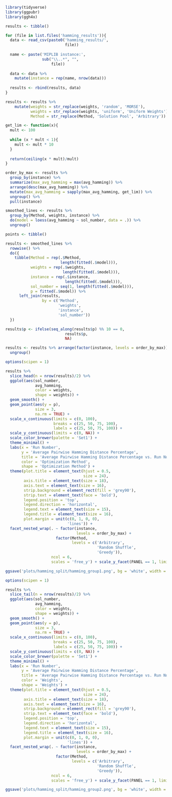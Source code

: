 ```{r}
library(tidyverse)
library(ggpubr)
library(ggh4x)
```

```{r}
results <- tibble()

for (file in list.files('hamming_results')){
  data <- read_csv(paste0('hamming_results/',
                          file))
  
  name <- paste('MIPLIB instance:',
                sub("\\..*", "",
                    file))
  
  data <- data %>% 
    mutate(instance = rep(name, nrow(data)))
  
  results <- rbind(results, data)
}

results <- results %>% 
    mutate(weights = str_replace(weights, 'random', 'MORSE'),
           weights = str_replace(weights, 'uniform', 'Uniform Weights'),
           Method = str_replace(Method, 'Solution Pool', 'Arbitrary'))
```

```{r}
get_lim <- function(x){
  mult <- 100
  
  while (x * mult < 1){
    mult <- mult * 10
  }
  
  return(ceiling(x * mult)/mult)
}

order_by_max <- results %>%
  group_by(instance) %>%
  summarize(max_avg_hamming = max(avg_hamming)) %>%
  arrange(desc(max_avg_hamming)) %>% 
  mutate(max_avg_hamming = sapply(max_avg_hamming, get_lim)) %>% 
  ungroup() %>% 
  pull(instance)
```

```{r}
smoothed_lines <- results %>%
  group_by(Method, weights, instance) %>%
  do(model = loess(avg_hamming ~ sol_number, data = .)) %>% 
  ungroup()

points <- tibble()

results <- smoothed_lines %>% 
  rowwise() %>% 
  do({
    tibble(Method = rep(.$Method,
                        length(fitted(.$model))),
           weights = rep(.$weights,
                         length(fitted(.$model))),
           instance = rep(.$instance,
                          length(fitted(.$model))),
           sol_number = seq(1, length(fitted(.$model))),
           p = fitted(.$model)) %>% 
      left_join(results,
                by = c('Method',
                       'weights',
                       'instance',
                       'sol_number'))
  })

results$p <- ifelse(seq_along(results$p) %% 10 == 0,
                          results$p,
                          NA)
```

```{r}
results <- results %>% arrange(factor(instance, levels = order_by_max)) %>% 
  ungroup()
```

```{r}
options(scipen = 1)

results %>% 
  slice_head(n = nrow(results)/2) %>% 
  ggplot(aes(sol_number,
             avg_hamming,
             color = weights,
             shape = weights)) +
  geom_smooth() +
  geom_point(aes(y = p),
             size = 3,
             na.rm = TRUE) +
  scale_x_continuous(limits = c(0, 100),
                     breaks = c(25, 50, 75, 100),
                     labels = c(25, 50, 75, 100)) +
  scale_y_continuous(limits = c(0, NA)) +
  scale_color_brewer(palette = 'Set1') +
  theme_minimal() +
  labs(x = 'Run Number',
       y = 'Average Pairwise Hamming Distance Percentage',
       title = 'Average Pairwise Hamming Distance Percentage vs. Run Number',
       color = 'Optimization Method',
       shape = 'Optimization Method') +
  theme(plot.title = element_text(hjust = 0.5,
                                  size = 24),
        axis.title = element_text(size = 18),
        axis.text = element_text(size = 16),
        strip.background = element_rect(fill = 'grey90'),
        strip.text = element_text(face = 'bold'),
        legend.position = 'top',
        legend.direction = 'horizontal',
        legend.text = element_text(size = 15),
        legend.title = element_text(size = 16),
        plot.margin = unit(c(0, 1, 0, 0),
                           'lines')) +
  facet_nested_wrap(. ~ factor(instance,
                               levels = order_by_max) +
                      factor(Method,
                             levels = c('Arbitrary',
                                        'Random Shuffle',
                                        'Greedy')),
                    ncol = 6,
                    scales = 'free_y') + scale_y_facet(PANEL == 1, limits = c(0,0.89)) + scale_y_facet(PANEL %in% c(2,3), limits = c(0, 0.89), labels = NULL) + scale_y_facet(PANEL == 4, limits = c(0,0.82), breaks = c(0, 0.4, 0.8)) + scale_y_facet(PANEL %in% c(5,6), limits = c(0, 0.82), labels = NULL, breaks = c(0, 0.4, 0.8)) + scale_y_facet(PANEL == 7, limits = c(0,0.81), breaks = c(0, 0.4, 0.8)) + scale_y_facet(PANEL %in% c(8,9), limits = c(0, 0.81), labels = NULL, breaks = c(0, 0.4, 0.8)) + scale_y_facet(PANEL == 10, limits = c(0,0.67)) + scale_y_facet(PANEL %in% c(11,12), limits = c(0, 0.67), labels = NULL) + scale_y_facet(PANEL == 13, limits = c(0,0.6)) + scale_y_facet(PANEL %in% c(14,15), limits = c(0, 0.6), labels = NULL) + scale_y_facet(PANEL == 16, limits = c(0,0.3)) + scale_y_facet(PANEL %in% c(17,18), limits = c(0, 0.3), labels = NULL) + scale_y_facet(PANEL == 19, limits = c(0.12,0.2), breaks = c(0.12, 0.16, 0.2)) + scale_y_facet(PANEL %in% c(20,21), limits = c(0.12, 0.2), labels = NULL, breaks = c(0.12, 0.16, 0.2)) + scale_y_facet(PANEL == 22, limits = c(0.12,0.18), breaks = c(0.12, 0.15, 0.18)) + scale_y_facet(PANEL %in% c(23,24), limits = c(0.12, 0.18), labels = NULL, breaks = c(0.12, 0.15, 0.18)) + scale_y_facet(PANEL == 25, limits = c(0,0.15)) + scale_y_facet(PANEL %in% c(26,27), limits = c(0, 0.15), labels = NULL) + scale_y_facet(PANEL == 28, limits = c(0.03,0.07), breaks = c(0.03, 0.05, 0.07)) + scale_y_facet(PANEL %in% c(29,30), limits = c(0.03, 0.07), labels = NULL, breaks = c(0.03, 0.05, 0.07))

ggsave('plots/hamming_split/hamming_group1.png', bg = 'white', width = 12, height = 12, units = 'in')
```

```{r}
options(scipen = 1)

results %>% 
  slice_tail(n = nrow(results)/2) %>% 
  ggplot(aes(sol_number,
             avg_hamming,
             color = weights,
             shape = weights)) +
  geom_smooth() +
  geom_point(aes(y = p),
             size = 3,
             na.rm = TRUE) +
  scale_x_continuous(limits = c(0, 100),
                     breaks = c(25, 50, 75, 100),
                     labels = c(25, 50, 75, 100)) +
  scale_y_continuous(limits = c(0, NA)) +
  scale_color_brewer(palette = 'Set1') +
  theme_minimal() +
  labs(x = 'Run Number',
       y = 'Average Pairwise Hamming Distance Percentage',
       title = 'Average Pairwise Hamming Distance Percentage vs. Run Number',
       color = 'Weights',
       shape = 'Weights') +
  theme(plot.title = element_text(hjust = 0.5,
                                  size = 24),
        axis.title = element_text(size = 18),
        axis.text = element_text(size = 16),
        strip.background = element_rect(fill = 'grey90'),
        strip.text = element_text(face = 'bold'),
        legend.position = 'top',
        legend.direction = 'horizontal',
        legend.text = element_text(size = 15),
        legend.title = element_text(size = 16),
        plot.margin = unit(c(0, 1, 0, 0),
                           'lines')) +
  facet_nested_wrap(. ~ factor(instance,
                               levels = order_by_max) +
                      factor(Method,
                             levels = c('Arbitrary',
                                        'Random Shuffle',
                                        'Greedy')),
                    ncol = 6,
                    scales = 'free_y') + scale_y_facet(PANEL == 1, limits = c(0,0.08), breaks = c(0, 0.04, 0.08)) + scale_y_facet(PANEL %in% c(2,3), limits = c(0, 0.08), labels = NULL) + scale_y_facet(PANEL == 4, limits = c(0,0.07)) + scale_y_facet(PANEL %in% c(5,6), limits = c(0, 0.07), labels = NULL) + scale_y_facet(PANEL == 7, limits = c(0,0.06)) + scale_y_facet(PANEL %in% c(8,9), limits = c(0, 0.06), labels = NULL) + scale_y_facet(PANEL == 10, limits = c(0,0.04), breaks = c(0, 0.02, 0.04)) + scale_y_facet(PANEL %in% c(11,12), limits = c(0, 0.04), labels = NULL) + scale_y_facet(PANEL == 13, limits = c(0,0.01), breaks = c(0, 0.005, 0.01)) + scale_y_facet(PANEL %in% c(14,15), limits = c(0, 0.01), labels = NULL) + scale_y_facet(PANEL == 16, limits = c(0,0.007)) + scale_y_facet(PANEL %in% c(17,18), limits = c(0, 0.007), labels = NULL) + scale_y_facet(PANEL == 19, limits = c(0,0.007)) + scale_y_facet(PANEL %in% c(20,21), limits = c(0, 0.007), labels = NULL) + scale_y_facet(PANEL == 22, limits = c(0,0.007)) + scale_y_facet(PANEL %in% c(23,24), limits = c(0, 0.007), labels = NULL) + scale_y_facet(PANEL == 25, limits = c(0,0.005), breaks = c(0, 0.002, 0.004)) + scale_y_facet(PANEL %in% c(26,27), limits = c(0, 0.005), labels = NULL) + scale_y_facet(PANEL == 28, limits = c(0,0.005), breaks = c(0, 0.002, 0.004)) + scale_y_facet(PANEL %in% c(29,30), limits = c(0, 0.005), labels = NULL)

ggsave('plots/hamming_split/hamming_group2.png', bg = 'white', width = 12, height = 12, units = 'in')
```